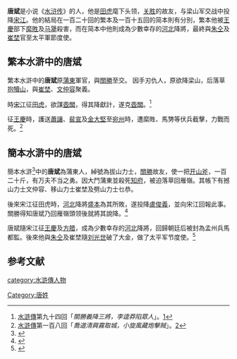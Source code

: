 {{水浒人物 |
 人物姓名 = 唐斌 |
 座次 =  |
 星名 =  |
 绰号 =  拔山力士|
 身份 = 蒲東軍官→[[田虎|田虎]]部將、抱犢山寨主|
 使用兵器 = 开山大斧 |
 出场回目 = 094 |
 赞诗 = 
头戴紫金嵌宝鱼尾道冠，<br />身穿皂沿边烈火锦鹤氅，<br />腰系杂色彩丝□，<br />足穿云头方赤舄。<br />仗一口锟铁古剑，<br />坐一匹雪花银马。<br />八字眉碧眼落腮胡，<br />四方口声与钟相似。
|}}
'''唐斌'''是小说《[[水浒传|水浒传]]》的人，他是[[田虎|田虎]]麾下头领，[[关胜|关胜]]的故友，与梁山军交战中投降[[宋江|宋江]]。他的結局在一百二十回的繁本及一百十五回的简本則有分別，繁本他被[[王慶|王慶]]部下[[縻貹|縻貹]]及[[马犟|马犟]]殺害，而在简本中他則成為少數幸存的[[河北|河北]]降將，最終與[[朱仝|朱仝]]及[[崔埜|崔埜]]官至太平軍節度使。

==繁本水滸中的唐斌==

繁本水滸中的'''唐斌'''原[[蒲東|蒲東]]軍官，與[[關勝|關勝]]至交。
因手刃仇人，原欲降梁山，后落草[[抱犢山|抱犢山]]，與[[崔埜|崔埜]]、[[文仲容|文仲容]]聚義。

時[[宋江|宋江]]征[[田虎|田虎]]，欲謀[[壺關|壺關]]，得其降獻計，遂克[[壺關|壺關]]。<ref>[[水滸傳|水滸傳]]第九十四回「''關勝義降三將，李逵莽陷眾人 ''」。[http://zh.wikisource.org/zh-hant/%E6%B0%B4%E6%BB%B8%E5%82%B3/%E7%AC%AC094%E5%9B%9E]{{dead link|date=2017年12月 |bot=InternetArchiveBot |fix-attempted=yes }}</ref>

征[[王慶|王慶]]時，護送[[蕭讓|蕭讓]]、[[裴宣|裴宣]]及[[金大堅|金大堅]]至[[宛州|宛州]]時，遭縻貹、馬勥等伏兵截擊，力戰而死。<ref>[[水滸傳|水滸傳]]第一百八回「''喬道清興霧取城，小旋風藏炮擊賊 ''」。[http://zh.wikisource.org/zh-hant/%E6%B0%B4%E6%BB%B8%E5%82%B3/%E7%AC%AC108%E5%9B%9E]{{dead link|date=2017年12月 |bot=InternetArchiveBot |fix-attempted=yes }}</ref>

==簡本水滸中的唐斌==
簡本水滸<ref>{{Cite web |url=http://www.guoxue123.com/xiaosuo/jd/shzyzz/index.htm |title=水滸簡本 |accessdate=2015-07-21 |archive-date=2020-07-04 |archive-url=https://web.archive.org/web/20200704073550/http://www.guoxue123.com/xiaosuo/jd/shzyzz/index.htm |dead-url=no }}</ref>中的'''唐斌'''為蒲東人，綽號為拔山力士，[[關勝|關勝]]故友，使一把[[开山斧|开山斧]]，一百二十斤，有万夫不当之勇。因大鬥蒲東並殺死[[知府|知府]]，被迫落草回雁嶺。其帳下有撼山力士文仲容、移山力士崔埜及劈山力士乜恭。

後來宋江征田虎時，[[河北|河北]]降將[[盛本|盛本]]為其所敗，遂投降[[盧俊義|盧俊義]]，並向宋江回報此事。關勝得知唐斌乃回雁嶺頭领後就將其說降。<ref>{{Cite web |url=http://www.guoxue123.com/xiaosuo/jd/shzyzz/089.htm |title=眾英雄大會唐斌 琼郡主配合張清 |accessdate=2015-07-21 |archive-date=2019-07-30 |archive-url=https://web.archive.org/web/20190730111233/http://www.guoxue123.com/xiaosuo/jd/shzyzz/089.htm |dead-url=no }}</ref>

唐斌隨宋江征[[王慶|王慶]]及[[方腊|方腊]]，成為少數幸存的[[河北|河北]]降將，回歸朝廷后被封為孟州兵馬都監。後來他與[[朱仝|朱仝]]及崔埜隨[[刘光世|刘光世]]破了大金，做了太平军节度使。<ref>{{Cite web |url=http://www.guoxue123.com/xiaosuo/jd/shzyzz/117.htm |title=第一百十四回 鲁智深杭州坐化 宋公明衣锦还乡 |accessdate=2015-07-21 |archive-date=2015-09-24 |archive-url=https://web.archive.org/web/20150924045201/http://www.guoxue123.com/xiaosuo/jd/shzyzz/117.htm |dead-url=no }}</ref>

==参考文献==
<div class="references-small">
<references />
</div>
[[category:水滸傳人物|category:水滸傳人物]]
[[Category:唐姓|Category:唐姓]]
